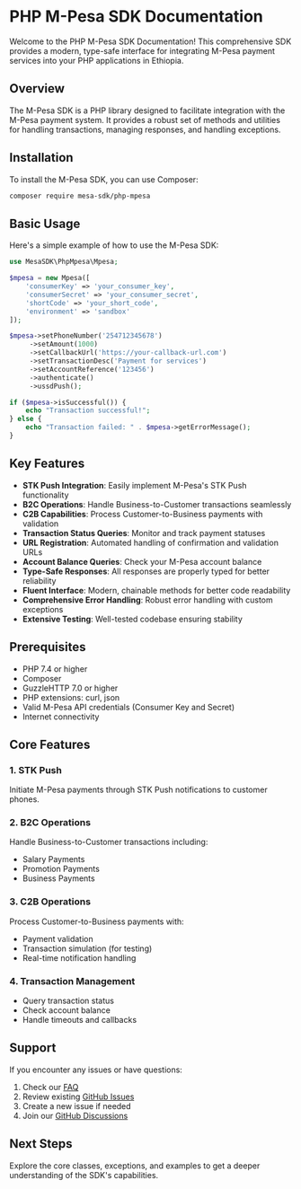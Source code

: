 # PHP M-Pesa SDK Documentation

Welcome to the PHP M-Pesa SDK Documentation! This comprehensive SDK provides a modern, type-safe interface for integrating M-Pesa payment services into your PHP applications in Ethiopia.

## Overview

The M-Pesa SDK is a PHP library designed to facilitate integration with the M-Pesa payment system. It provides a robust set of methods and utilities for handling transactions, managing responses, and handling exceptions.

## Installation

To install the M-Pesa SDK, you can use Composer:

```bash
composer require mesa-sdk/php-mpesa
```

## Basic Usage

Here's a simple example of how to use the M-Pesa SDK:

```php
use MesaSDK\PhpMpesa\Mpesa;

$mpesa = new Mpesa([
    'consumerKey' => 'your_consumer_key',
    'consumerSecret' => 'your_consumer_secret',
    'shortCode' => 'your_short_code',
    'environment' => 'sandbox'
]);

$mpesa->setPhoneNumber('254712345678')
     ->setAmount(1000)
     ->setCallbackUrl('https://your-callback-url.com')
     ->setTransactionDesc('Payment for services')
     ->setAccountReference('123456')
     ->authenticate()
     ->ussdPush();

if ($mpesa->isSuccessful()) {
    echo "Transaction successful!";
} else {
    echo "Transaction failed: " . $mpesa->getErrorMessage();
}
```

## Key Features

- **STK Push Integration**: Easily implement M-Pesa's STK Push functionality
- **B2C Operations**: Handle Business-to-Customer transactions seamlessly
- **C2B Capabilities**: Process Customer-to-Business payments with validation
- **Transaction Status Queries**: Monitor and track payment statuses
- **URL Registration**: Automated handling of confirmation and validation URLs
- **Account Balance Queries**: Check your M-Pesa account balance
- **Type-Safe Responses**: All responses are properly typed for better reliability
- **Fluent Interface**: Modern, chainable methods for better code readability
- **Comprehensive Error Handling**: Robust error handling with custom exceptions
- **Extensive Testing**: Well-tested codebase ensuring stability

## Prerequisites

- PHP 7.4 or higher
- Composer
- GuzzleHTTP 7.0 or higher
- PHP extensions: curl, json
- Valid M-Pesa API credentials (Consumer Key and Secret)
- Internet connectivity

## Core Features

### 1. STK Push

Initiate M-Pesa payments through STK Push notifications to customer phones.

### 2. B2C Operations

Handle Business-to-Customer transactions including:

- Salary Payments
- Promotion Payments
- Business Payments

### 3. C2B Operations

Process Customer-to-Business payments with:

- Payment validation
- Transaction simulation (for testing)
- Real-time notification handling

### 4. Transaction Management

- Query transaction status
- Check account balance
- Handle timeouts and callbacks

## Support

If you encounter any issues or have questions:

1. Check our [FAQ](./faq.mdx)
2. Review existing [GitHub Issues](https://github.com/Mesele-shishay/PhpMpesaSDK/issues)
3. Create a new issue if needed
4. Join our [GitHub Discussions](https://github.com/Mesele-shishay/PhpMpesaSDK/discussions)

## Next Steps

Explore the core classes, exceptions, and examples to get a deeper understanding of the SDK's capabilities.
